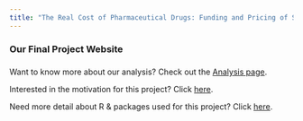 ```yaml
---
title: "The Real Cost of Pharmaceutical Drugs: Funding and Pricing of Small-Molecule Drugs"
---
```

###
### Our Final Project Website
###

Want to know more about our analysis? Check out the [Analysis page](analysis.html).

Interested in the motivation for this project? Click [here](motivation.html).

Need more detail about R & packages used for this project? Click [here](rpackage.html).
